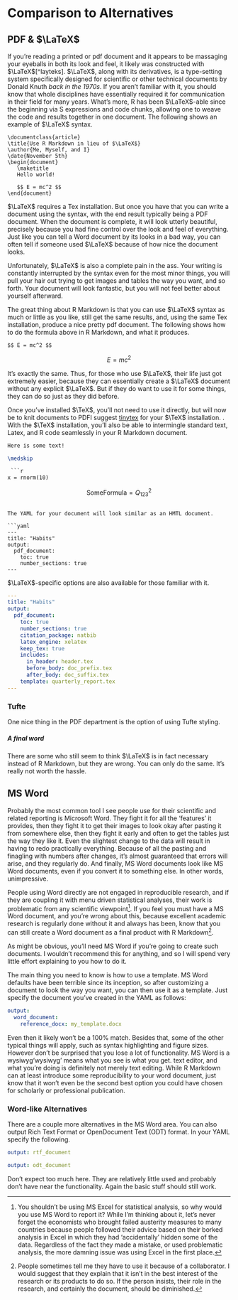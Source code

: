 # Comparison to Alternatives

## PDF & $\LaTeX$

If you're reading a printed or pdf document and it appears to be massaging your eyeballs in both its look and feel, it likely was constructed with $\LaTeX$[^layteks]. $\LaTeX$, along with its derivatives, is a type-setting system specifically designed for scientific or other technical documents by Donald Knuth *back in the 1970s*.  If you aren't familiar with it, you should know that whole disciplines have essentially required it for communication in their field for many years.  What's more, R has been $\LaTeX$-able since the beginning via S expressions and code chunks, allowing one to weave the code and results together in one document.  The following shows an example of $\LaTeX$ syntax.

```
\documentclass{article}
\title{Use R Markdown in lieu of $\LaTeX$}
\author{Me, Myself, and I}
\date{November 5th}
\begin{document}
   \maketitle
   Hello world!
   
   $$ E = mc^2 $$
\end{document}
```

$\LaTeX$ requires a Tex installation. But once you have that you can write a document using the syntax, with the end result typically being a PDF document. When the document is complete, it will look utterly beautiful, precisely because you had fine control over the look and feel of everything.  Just like you can tell a Word document by its looks in a bad way, you can often tell if someone used $\LaTeX$ because of how nice the document looks.

Unfortunately, $\LaTeX$ is also a complete pain in the ass.  Your writing is constantly interrupted by the syntax even for the most minor things, you will pull your hair out trying to get images and tables the way you want, and so forth.  Your document will look fantastic, but you will not feel better about yourself afterward.

The great thing about R Markdown is that you can use $\LaTeX$ syntax as much or little as you like, still get the same results, and, using the same Tex installation, produce a nice pretty pdf document.  The following shows how to do the formula above in R Markdown, and what it produces.

```
$$ E = mc^2 $$
```

$$ E = mc^2 $$

It's exactly the same. Thus, for those who use $\LaTeX$, their life just got extremely easier, because they can essentially create a $\LaTeX$ document without any explicit $\LaTeX$.  But if they do want to use it for some things, they can do so just as they did before.  


Once you've installed $\TeX$, you'll not need to use it directly, but will now be to knit documents to PDF<span class="marginnote">I suggest [tinytex](https://yihui.name/tinytex/) for your $\TeX$ installation. </span>. With the $\TeX$ installation, you'll also be able to intermingle standard text, Latex, and R code seamlessly in your R Markdown document.

```latex
Here is some text!

\medskip

 ```r
x = rnorm(10)
 ```

$$\mathrm{SomeFormula} = Q_{123}^2$$

\pagebreak
```

The YAML for your document will look similar as an HMTL document.

```yaml
---
title: "Habits"
output:
  pdf_document:
    toc: true
    number_sections: true
---
```

$\LaTeX$-specific options are also available for those familiar with it.


```yaml
---
title: "Habits"
output:
  pdf_document:
    toc: true
    number_sections: true
    citation_package: natbib
    latex_engine: xelatex
    keep_tex: true
    includes:
      in_header: header.tex
      before_body: doc_prefix.tex
      after_body: doc_suffix.tex
    template: quarterly_report.tex
---
```



### Tufte

One nice thing in the PDF department is the option of using Tufte styling.



##### A final word

There are some who still seem to think $\LaTeX$ is in fact necessary instead of R Markdown, but they are wrong.  You can only do the same.  It's really not worth the hassle.







## MS Word

Probably the most common tool I see people use for their scientific and related reporting is Microsoft Word. They fight it for all the 'features' it provides, then they fight it to get their images to look okay after pasting it from somewhere else, then they fight it early and often to get the tables just the way they like it.  Even the slightest change to the data will result in having to redo practically everything.  Because of all the pasting and finagling with numbers after changes, it's almost guaranteed that errors will arise, and they regularly do.  And finally, MS Word documents look like MS Word documents, even if you convert it to something else.  In other words, unimpressive.  

People using Word directly are not engaged in reproducible research, and if they are coupling it with menu driven statistical analyses, their work is problematic from any scientific viewpoint[^econfail].  If you feel you must have a MS Word document, and you're wrong about this, because excellent academic research is regularly done without it and always has been, know that you can still create a Word document as a final product with R Markdown[^msword].


As might be obvious, you'll need MS Word if you're going to create such documents. I wouldn't recommend this for anything, and so I will spend very little effort explaining to you how to do it.  

The main thing you need to know is how to use a template.  MS Word defaults have been terrible since its inception, so after customizing a document to look the way you want, you can then use it as a template.  Just specify the document you've created in the YAML as follows:


```yaml
output:
  word_document:
    reference_docx: my_template.docx
```



Even then it likely won't be a 100% match. Besides that, some of the other typical things will apply, such as syntax highlighting and figure sizes.  However don't be surprised that you lose a lot of functionality.  MS Word is a wysiwyg<span class="marginnote">'wysiwyg' means what you see is what you get.</span> text editor, and what you're doing is definitely not merely text editing. While R Markdown can at least introduce some reproducibility to your word document, just know that it won't even be the second best option you could have chosen for scholarly or professional publication.

### Word-like Alternatives

There are a couple more alternatives in the MS Word area.  You can also output Rich Text Format or OpenDocument Text (ODT) format.  In your YAML specify the following.


```yaml
output: rtf_document
```

```yaml
output: odt_document
```

Don't expect too much here. They are relatively little used and probably don't have near the functionality.  Again the basic stuff should still work.


[^msword]: People sometimes tell me they have to use it because of a collaborator.  I would suggest that they explain that it isn't in the best interest of the research or its products to do so.  If the person insists, their role in the research, and certainly the document, should be diminished.

[^econfail]: You shouldn't be using MS Excel for statistical analysis, so why would you use MS Word to report it? While I'm thinking about it, let's never forget the economists who brought failed austerity measures to many countries because people followed their advice based on their borked analysis in Excel in which they had 'accidentally' hidden some of the data.  Regardless of the fact they made a mistake, or used problematic analysis, the more damning issue was using Excel in the first place.